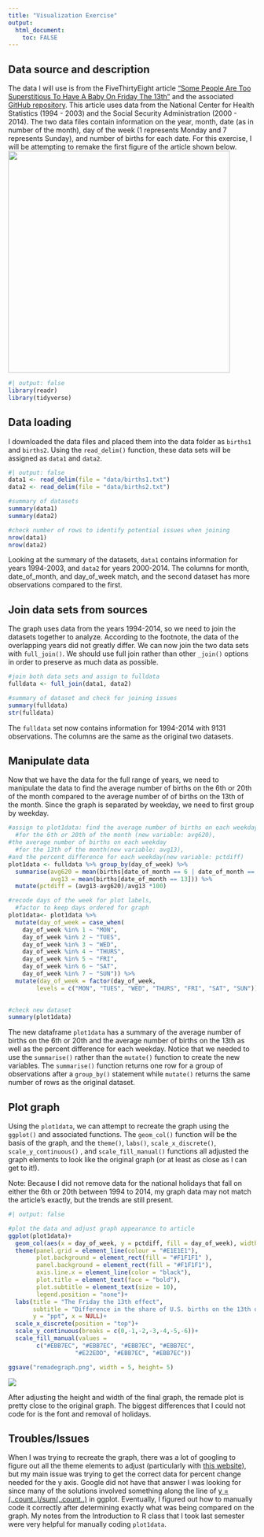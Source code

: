 ```yaml
---
title: "Visualization Exercise"
output:
  html_document:
    toc: FALSE
---
```


## Data source and description

The data I will use is from the FiveThirtyEight article ["Some People Are Too Superstitious To Have A Baby On Friday The 13th"](https://fivethirtyeight.com/features/some-people-are-too-superstitious-to-have-a-baby-on-friday-the-13th/) and the associated [GitHub repository](https://github.com/fivethirtyeight/data/tree/master/births). This article uses data from the National Center for Health Statistics (1994 - 2003) and the Social Security Administration (2000 - 2014). The two data files contain information on the year, month, date (as in number of the month), day of the week (1 represents Monday and 7 represents Sunday), and number of births for each date. For this exercise, I will be attempting to remake the first figure of the article shown below. ![](VEorignalgraph.webp){width="451"}

```r
#| output: false
library(readr)
library(tidyverse)
```

## Data loading

I downloaded the data files and placed them into the data folder as `births1` and `births2`. Using the `read_delim()` function, these data sets will be assigned as `data1` and `data2`.

```r
#| output: false
data1 <- read_delim(file = "data/births1.txt")
data2 <- read_delim(file = "data/births2.txt")
```

```r
#summary of datasets
summary(data1)
summary(data2)

#check number of rows to identify potential issues when joining
nrow(data1)
nrow(data2)
```

Looking at the summary of the datasets, `data1` contains information for years 1994-2003, and `data2` for years 2000-2014. The columns for month, date_of_month, and day_of_week match, and the second dataset has more observations compared to the first.

## Join data sets from sources

The graph uses data from the years 1994-2014, so we need to join the datasets together to analyze. According to the footnote, the data of the overlapping years did not greatly differ. We can now join the two data sets with `full_join()`. We should use full join rather than other `_join()` options in order to preserve as much data as possible.

```r
#join both data sets and assign to fulldata
fulldata <- full_join(data1, data2)

#summary of dataset and check for joining issues
summary(fulldata)
str(fulldata)
```

The `fulldata` set now contains information for 1994-2014 with 9131 observations. The columns are the same as the original two datasets.

## Manipulate data

Now that we have the data for the full range of years, we need to manipulate the data to find the average number of births on the 6th or 20th of the month compared to the average number of of births on the 13th of the month. Since the graph is separated by weekday, we need to first group by weekday.

```r
#assign to plot1data: find the average number of births on each weekday 
  #for the 6th or 20th of the month (new variable: avg620),
#the average number of births on each weekday 
  #for the 13th of the month(new variable: avg13),
#and the percent difference for each weekday(new variable: pctdiff)
plot1data <- fulldata %>% group_by(day_of_week) %>% 
  summarise(avg620 = mean(births[date_of_month == 6 | date_of_month == 20]),
            avg13 = mean(births[date_of_month == 13])) %>%
  mutate(pctdiff = (avg13-avg620)/avg13 *100)

#recode days of the week for plot labels, 
  #factor to keep days ordered for graph
plot1data<- plot1data %>% 
  mutate(day_of_week = case_when(
    day_of_week %in% 1 ~ "MON",
    day_of_week %in% 2 ~ "TUES",
    day_of_week %in% 3 ~ "WED",
    day_of_week %in% 4 ~ "THURS",
    day_of_week %in% 5 ~ "FRI",
    day_of_week %in% 6 ~ "SAT",
    day_of_week %in% 7 ~ "SUN")) %>% 
  mutate(day_of_week = factor(day_of_week,
        levels = c("MON", "TUES", "WED", "THURS", "FRI", "SAT", "SUN")))
  

#check new dataset
summary(plot1data)
```

The new dataframe `plot1data` has a summary of the average number of births on the 6th or 20th and the average number of births on the 13th as well as the percent difference for each weekday. Notice that we needed to use the `summarise()` rather than the `mutate()` function to create the new variables. The `summarise()` function returns one row for a group of observations after a `group_by()` statement while `mutate()` returns the same number of rows as the original dataset.

## Plot graph

Using the `plot1data`, we can attempt to recreate the graph using the `ggplot()` and associated functions. The `geom_col()` function will be the basis of the graph, and the `theme()`, `labs()`, `scale_x_discrete()`, `scale_y_continuous()` , and `scale_fill_manual()` functions all adjusted the graph elements to look like the original graph (or at least as close as I can get to it!).

Note: Because I did not remove data for the national holidays that fall on either the 6th or 20th between 1994 to 2014, my graph data may not match the article's exactly, but the trends are still present.

```r
#| output: false

#plot the data and adjust graph appearance to article
ggplot(plot1data)+
  geom_col(aes(x = day_of_week, y = pctdiff, fill = day_of_week), width = 0.75)+
  theme(panel.grid = element_line(colour = "#E1E1E1"),
        plot.background = element_rect(fill = "#F1F1F1" ),
        panel.background = element_rect(fill = "#F1F1F1"),
        axis.line.x = element_line(color = "black"),
        plot.title = element_text(face = "bold"),
        plot.subtitle = element_text(size = 10),
        legend.position = "none")+
  labs(title = "The Friday the 13th effect",
       subtitle = "Difference in the share of U.S. births on the 13th of each month\nfrom the average of births on the 6th and the 20th, 1994-2014",
       y = "ppt", x = NULL)+
  scale_x_discrete(position = "top")+
  scale_y_continuous(breaks = c(0,-1,-2,-3,-4,-5,-6))+
  scale_fill_manual(values =
        c("#EBB7EC", "#EBB7EC", "#EBB7EC", "#EBB7EC",
                   "#E22EDD", "#EBB7EC", "#EBB7EC"))

ggsave("remadegraph.png", width = 5, height= 5)
```

![](remadegraph.png)

After adjusting the height and width of the final graph, the remade plot is pretty close to the original graph. The biggest differences that I could not code for is the font and removal of holidays.

## Troubles/Issues

When I was trying to recreate the graph, there was a lot of googling to figure out all the theme elements to adjust (particularly with [this website](https://ggplot2-book.org/polishing.html)), but my main issue was trying to get the correct data for percent change needed for the y axis. Google did not have that answer I was looking for since many of the solutions involved something along the line of [y = (..count..)/sum(..count..)](https://statisticsglobe.com/draw-categorical-variable-with-percentage-in-r) in ggplot. Eventually, I figured out how to manually code it correctly after determining exactly what was being compared on the graph. My notes from the Introduction to R class that I took last semester were very helpful for manually coding `plot1data`.
